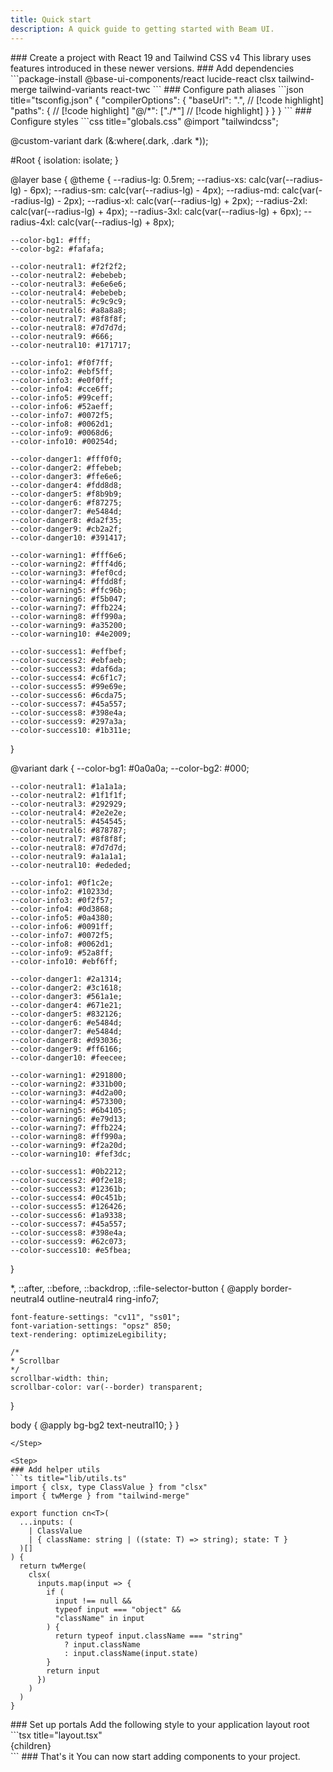 ```yaml
---
title: Quick start
description: A quick guide to getting started with Beam UI.
---
```


<Steps>

<Step>
### Create a project with React 19 and Tailwind CSS v4
This library uses features introduced in these newer versions.
</Step>

<Step>
### Add dependencies
```package-install
@base-ui-components/react lucide-react clsx tailwind-merge tailwind-variants react-twc
```

</Step>

<Step>
### Configure path aliases
```json title="tsconfig.json"
{
  "compilerOptions": {
    "baseUrl": ".", // [!code highlight]
    "paths": { // [!code highlight]
      "@/*": ["./*"] // [!code highlight]
    }
  }
}
```
</Step>

<Step>
### Configure styles
```css title="globals.css"
@import "tailwindcss";

@custom-variant dark (&:where(.dark, .dark *));

#Root {
  isolation: isolate;
}

@layer base {
  @theme {
    --radius-lg: 0.5rem;
    --radius-xs: calc(var(--radius-lg) - 6px);
    --radius-sm: calc(var(--radius-lg) - 4px);
    --radius-md: calc(var(--radius-lg) - 2px);
    --radius-xl: calc(var(--radius-lg) + 2px);
    --radius-2xl: calc(var(--radius-lg) + 4px);
    --radius-3xl: calc(var(--radius-lg) + 6px);
    --radius-4xl: calc(var(--radius-lg) + 8px);

    --color-bg1: #fff;
    --color-bg2: #fafafa;

    --color-neutral1: #f2f2f2;
    --color-neutral2: #ebebeb;
    --color-neutral3: #e6e6e6;
    --color-neutral4: #ebebeb;
    --color-neutral5: #c9c9c9;
    --color-neutral6: #a8a8a8;
    --color-neutral7: #8f8f8f;
    --color-neutral8: #7d7d7d;
    --color-neutral9: #666;
    --color-neutral10: #171717;

    --color-info1: #f0f7ff;
    --color-info2: #ebf5ff;
    --color-info3: #e0f0ff;
    --color-info4: #cce6ff;
    --color-info5: #99ceff;
    --color-info6: #52aeff;
    --color-info7: #0072f5;
    --color-info8: #0062d1;
    --color-info9: #0068d6;
    --color-info10: #00254d;

    --color-danger1: #fff0f0;
    --color-danger2: #ffebeb;
    --color-danger3: #ffe6e6;
    --color-danger4: #fdd8d8;
    --color-danger5: #f8b9b9;
    --color-danger6: #f87275;
    --color-danger7: #e5484d;
    --color-danger8: #da2f35;
    --color-danger9: #cb2a2f;
    --color-danger10: #391417;

    --color-warning1: #fff6e6;
    --color-warning2: #fff4d6;
    --color-warning3: #fef0cd;
    --color-warning4: #ffdd8f;
    --color-warning5: #ffc96b;
    --color-warning6: #f5b047;
    --color-warning7: #ffb224;
    --color-warning8: #ff990a;
    --color-warning9: #a35200;
    --color-warning10: #4e2009;

    --color-success1: #effbef;
    --color-success2: #ebfaeb;
    --color-success3: #daf6da;
    --color-success4: #c6f1c7;
    --color-success5: #99e69e;
    --color-success6: #6cda75;
    --color-success7: #45a557;
    --color-success8: #398e4a;
    --color-success9: #297a3a;
    --color-success10: #1b311e;
  }

  @variant dark {
    --color-bg1: #0a0a0a;
    --color-bg2: #000;

    --color-neutral1: #1a1a1a;
    --color-neutral2: #1f1f1f;
    --color-neutral3: #292929;
    --color-neutral4: #2e2e2e;
    --color-neutral5: #454545;
    --color-neutral6: #878787;
    --color-neutral7: #8f8f8f;
    --color-neutral8: #7d7d7d;
    --color-neutral9: #a1a1a1;
    --color-neutral10: #ededed;

    --color-info1: #0f1c2e;
    --color-info2: #10233d;
    --color-info3: #0f2f57;
    --color-info4: #0d3868;
    --color-info5: #0a4380;
    --color-info6: #0091ff;
    --color-info7: #0072f5;
    --color-info8: #0062d1;
    --color-info9: #52a8ff;
    --color-info10: #ebf6ff;

    --color-danger1: #2a1314;
    --color-danger2: #3c1618;
    --color-danger3: #561a1e;
    --color-danger4: #671e21;
    --color-danger5: #832126;
    --color-danger6: #e5484d;
    --color-danger7: #e5484d;
    --color-danger8: #d93036;
    --color-danger9: #ff6166;
    --color-danger10: #feecee;

    --color-warning1: #291800;
    --color-warning2: #331b00;
    --color-warning3: #4d2a00;
    --color-warning4: #573300;
    --color-warning5: #6b4105;
    --color-warning6: #e79d13;
    --color-warning7: #ffb224;
    --color-warning8: #ff990a;
    --color-warning9: #f2a20d;
    --color-warning10: #fef3dc;

    --color-success1: #0b2212;
    --color-success2: #0f2e18;
    --color-success3: #12361b;
    --color-success4: #0c451b;
    --color-success5: #126426;
    --color-success6: #1a9338;
    --color-success7: #45a557;
    --color-success8: #398e4a;
    --color-success9: #62c073;
    --color-success10: #e5fbea;
  }

  *,
  ::after,
  ::before,
  ::backdrop,
  ::file-selector-button {
    @apply border-neutral4 outline-neutral4 ring-info7;

    font-feature-settings: "cv11", "ss01";
    font-variation-settings: "opsz" 850;
    text-rendering: optimizeLegibility;

    /*
    * Scrollbar
    */
    scrollbar-width: thin;
    scrollbar-color: var(--border) transparent;
  }

  body {
    @apply bg-bg2 text-neutral10;
  }
}
```
</Step>

<Step>
### Add helper utils
```ts title="lib/utils.ts"
import { clsx, type ClassValue } from "clsx"
import { twMerge } from "tailwind-merge"

export function cn<T>(
  ...inputs: (
    | ClassValue
    | { className: string | ((state: T) => string); state: T }
  )[]
) {
  return twMerge(
    clsx(
      inputs.map(input => {
        if (
          input !== null &&
          typeof input === "object" &&
          "className" in input
        ) {
          return typeof input.className === "string"
            ? input.className
            : input.className(input.state)
        }
        return input
      })
    )
  )
}
```
</Step>

<Step>
### Set up portals
Add the following style to your application layout root
```tsx title="layout.tsx"
<body>
  <div id="Root">
    {children}
  </div>
</body>
```
</Step>

<Step>
### That's it
You can now start adding components to your project.
</Step>

</Steps>